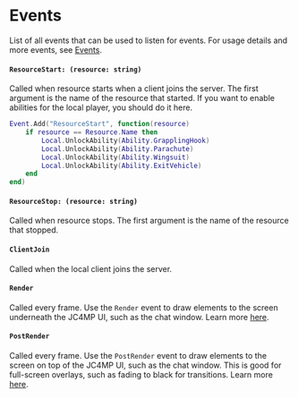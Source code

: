 # Events

List of all events that can be used to listen for events. For usage details and more events, see [Events](/shared-api/events).

#### `ResourceStart: (resource: string)`

Called when resource starts when a client joins the server. The first argument is the name of the resource that started. If you want to enable abilities for the local player, you should do it here.

```lua
Event.Add("ResourceStart", function(resource)
	if resource == Resource.Name then
		Local.UnlockAbility(Ability.GrapplingHook)
		Local.UnlockAbility(Ability.Parachute)
		Local.UnlockAbility(Ability.Wingsuit)
		Local.UnlockAbility(Ability.ExitVehicle)
	end
end)
```

#### `ResourceStop: (resource: string)`

Called when resource stops. The first argument is the name of the resource that stopped.

#### `ClientJoin`

Called when the local client joins the server.

#### `Render`

Called every frame. Use the `Render` event to draw elements to the screen underneath the JC4MP UI, such as the chat window. Learn more [here](/client-api/render).

#### `PostRender`

Called every frame. Use the `PostRender` event to draw elements to the screen on top of the JC4MP UI, such as the chat window. This is good for full-screen overlays, such as fading to black for transitions. Learn more [here](/client-api/render).